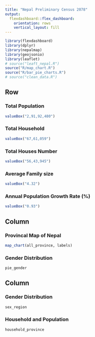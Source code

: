 ```yaml
---
title: "Nepal Preliminary Census 2078"
output: 
  flexdashboard::flex_dashboard:
    orientation: rows
    vertical_layout: fill
---
```


```r
library(flexdashboard)
library(dplyr)
library(nepalmap)
library(geojsonio)
library(leaflet)
# source("leaft_nepal.R")
source("R/map_chart.R")
source("R/bar_pie_charts.R")
# source("clean_data.R")
```


Row 
-------------------------------------

### Total Population

```r
valueBox("2,91,92,480")
```

### Total Household

```r
valueBox("67,61,059")
```

### Total Houses Number

```r
valueBox("56,43,945")
```

### Average Family size

```r
valueBox("4.32")
```

### Annual Population Growth Rate (%)

```r
valueBox("0.93")
```


Column {data-width=550}
-----------------------------------------------------------------------

### Provincal Map of Nepal

```r
map_chart(all_province, labels)
```

### Gender Distribution

```r
pie_gender
```


Column {data-width=450}
-----------------------------------------------------------------------

### Gender Distribution

```r
sex_region
```

### Household and Population

```r
household_province
```

